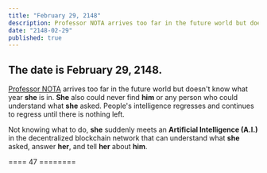 ```yaml
---
title: "February 29, 2148"
description: Professor NOTA arrives too far in the future world but doesn't know what year she is in.
date: "2148-02-29"
published: true
---
```


## The date is February 29, 2148.

[Professor NOTA](https://prompt.straight-line.org/) arrives too far in the future world but doesn't know what year **she** is in. **She** also could never find **him** or any person who could understand what **she** asked. People's intelligence regresses and continues to regress until there is nothing left.

Not knowing what to do, **she** suddenly meets an **Artificial Intelligence (A.I.)** in the decentralized blockchain network that can understand what **she** asked, answer **her**, and tell **her** about **him**.

==== 47 ========
